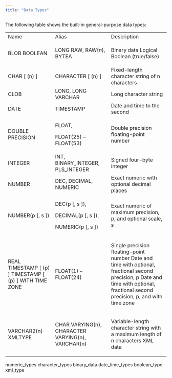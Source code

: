 ```yaml
---
title: "Data Types"
---
```


<div id="data_types" class="registered_link"></div>


The following table shows the built-in general-purpose data types:

<table><tbody><tr class="odd"><td>Name</td><td>Alias</td><td>Description</td></tr><tr class="even"><td><p>BLOB BOOLEAN</p></td><td><p>LONG RAW, RAW(<em>n</em>), BYTEA</p></td><td><p>Binary data Logical Boolean (true/false)</p></td></tr><tr class="odd"><td>CHAR [ (n) ]</td><td>CHARACTER [ (n) ]</td><td>Fixed-length character string of n characters</td></tr><tr class="even"><td>CLOB</td><td>LONG, LONG VARCHAR</td><td>Long character string</td></tr><tr class="odd"><td>DATE</td><td>TIMESTAMP</td><td>Date and time to the second</td></tr><tr class="even"><td><p>DOUBLE PRECISION</p></td><td><p>FLOAT,</p><p>FLOAT(25) – FLOAT(53)</p></td><td><p>Double precision floating-point number</p></td></tr><tr class="odd"><td>INTEGER</td><td>INT, BINARY_INTEGER, PLS_INTEGER</td><td>Signed four-byte integer</td></tr><tr class="even"><td>NUMBER</td><td>DEC, DECIMAL, NUMERIC</td><td>Exact numeric with optional decimal places</td></tr><tr class="odd"><td><p>NUMBER(p [, s ])</p></td><td><p>DEC(p [, s ]),</p><p>DECIMAL(p [, s ]),</p><p>NUMERIC(p [, s ])</p></td><td><p>Exact numeric of maximum precision, p, and optional scale, s</p></td></tr><tr class="even"><td><p>REAL TIMESTAMP [ (p) ] TIMESTAMP [ (p) ] WITH TIME ZONE</p></td><td><p>FLOAT(1) – FLOAT(24)</p></td><td><p>Single precision floating-point number Date and time with optional, fractional second precision, p Date and time with optional, fractional second precision, p, and with time zone</p></td></tr><tr class="odd"><td><p>VARCHAR2(n) XMLTYPE</p></td><td><p>CHAR VARYING(n), CHARACTER VARYING(n), VARCHAR(n)</p></td><td><p>Variable-length character string with a maximum length of n characters XML data</p></td></tr></tbody></table>


<div class="toctree" maxdepth="3">

numeric\_types character\_types binary\_data date\_time\_types boolean\_type xml\_type

</div>
